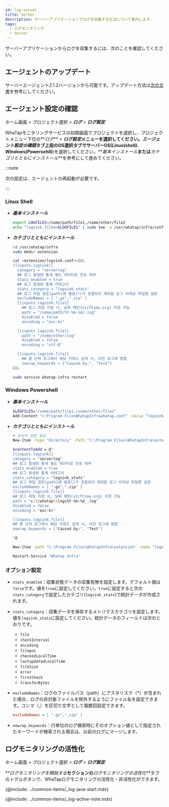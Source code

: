 ```yaml
---
id: log-server
title: Server
description: サーバーアプリケーションでログを収集する方法について案内します。
tags:
  - ログモニタリング
  - Server
---
```


サーバーアプリケーションからログを収集するには、次のことを確認してください。

## エージェントのアップデート

サーバーエージェント2.1.2バージョンから可能です。アップデート方法は[次の文書](../server/agent-update)を参考にしてください。

## エージェント設定の確認

ホーム画面 > プロジェクト選択 > **_ログ_** > **_ログ設定_**

WhaTapモニタリングサービスの初期画面でプロジェクトを選択し、プロジェクトメニュー下位の**_ログ_** > **_ログ設定_**メニューを選択してください。**_エージェント設定の確認_**タブ上段のOS選択タブでサーバーOS(**_Linux(shell)_**、**_Windows(Powersehll)_**)を選択してください。**_基本インストール_**または**_カテゴリとともにインストール_**を参考にして進めてください。 

:::note

次の設定は、エージェントの再起動が必要です。

:::

### Linux Shell

-   **_基本インストール_**

    ```bash title='Linux Shell'
    export LOGFILES=/some/path/file1,/some/other/file2
    echo "logsink.files=$LOGFILES" | sudo tee -a /usr/whatap/infra/conf/whatap.conf
    ```

-   **_カテゴリとともにインストール_**

    ```bash title='Linux Shell' {7-12,14,15,25,26} showLineNumbers
    cd /usr/whatap/infra
    sudo mkdir extension

    cat >extension/logsink.conf<<EOL
    [[inputs.logsink]]
      category = "serverlog"
      ## 로그 발생량 통계 별도 데이터로 전송 여부
      stats_enabled = true 
      ## 로그 발생량 통계 카테고리
      stats_category = "logsink_stats"
      ## 로그 파일 경로(path)에 별표(*)가 포함되어 제외할 로그 비대상 파일명 설정 
      excludeNames = [ ".gz",".zip" ] 
      [[inputs.logsink.file]]
        ## 로그 파일 지정 시, 날짜 패턴(strftime.org) 지정 가능
        path = "/some/path/%Y-%m-%d/.log" 
        disabled = false
        encoding = "euc-kr"

      [[inputs.logsink.file]]
        path = "/some/other/log"
        disabled = false
        encoding = "utf-8"

      [[inputs.logsink.file]]
        ## 줄 단위 로그에서 해당 키워드 검색 시, 이전 로그에 병합
        nowrap_keywords = ["Caused by:", "Test"]
    EOL

    sudo service whatap-infra restart
    ```

### Windows Powershell

-   **_基本インストール_**

    ```bash title='Windows Powershell'
    $LOGFILES="/some/path/file1,/some/other/file2"
    Add-Content "c:Program FilesWhatapInfrawhatap.conf" -Value "logsink.files=$LOGFILES"
    ```

-   **_カテゴリとともにインストール_**

    ```bash title='Windows Powershell' {7-11,14,15,20,21} showLineNumbers
    # 관리자 권한 필요
    New-Item -type "Directory" -Path "C:\Program Files\WhatapInfra\extension"

    $contentToAdd = @"
    [[inputs.logsink]]
    category = "serverlog"
    ## 로그 발생량 통계 별도 데이터로 전송 여부
    stats_enabled = true 
    ## 로그 발생량 통계 카테고리
    stats_category = "logsink_stats"
    ## 로그 파일 경로(path)에 별표()가 포함되어 제외할 로그 비대상 파일명 설정 
    excludeNames = [ ".gz",".zip" ] 
    [[inputs.logsink.file]]
    ## 로그 파일 지정 시, 날짜 패턴(strftime.org) 지정 가능
    path = "c:\\whatap\\logs%Y-%m-%d_.log"
    disabled = false
    encoding = "euc-kr"

    [[inputs.logsink.file]]
    ## 줄 단위 로그에서 해당 키워드 검색 시, 이전 로그에 병합
    nowrap_keywords = ["Caused by:", "Test"]

    "@

    New-Item -path "C:\Program Files\WhatapInfra\extension" -name "logsink.conf" -type "file" -value $contentToAdd -Force

    Restart-Service "Whatap Infra"
    ```

### オプション設定

-   `stats_enabled`：収集状態データの収集有無を設定します。デフォルト値は`false`です。値を`true`に設定してください。`true`に設定すると次の`stats_category`で設定したカテゴリ(`logsink_stats`)で統計データが作成されます。

-   `stats_category`：収集データを保存するメトリクスカテゴリを設定します。値を`logsink_stats`に設定してください。統計データのフィールドは次のとおりです。

    -   `file`
    -   `checkInterval`
    -   `encoding`
    -   `filepos`
    -   `checkedLocalTime`
    -   `lastupdatedLocalTime`
    -   `fileSize`
    -   `error`
    -   `firstCheck`
    -   `transferBytes`

-   `excludeNames`：ログのファイルパス（path）にアスタリスク（\*）が含まれた場合、ログの非対象ファイルを除外するようにファイル名を設定できます。コンマ（,）を区切り文字として複数回設定できます。

    ```ini title='Example'
    excludeNames = [ ".gz",".zip" ]
    ```

-   `nowrap_keywords`：行単位のログ検索時にそのオプション値として指定されたキーワードが検索される場合は、以前のログにマージします。

## ログモニタリングの活性化

ホーム画面 > プロジェクト選択 > **_ログ_** > **_ログ設定_**

**_ログモニタリングを開始する_**セクションの**_ログモニタリングの活性化_**タブのトグルボタンで、WhaTapログモニタリングの活性化・非活性化ができます。 

{@include: ../common-items/_log-java-start.mdx} 

{@include: ../common-items/_log-active-note.mdx} 
